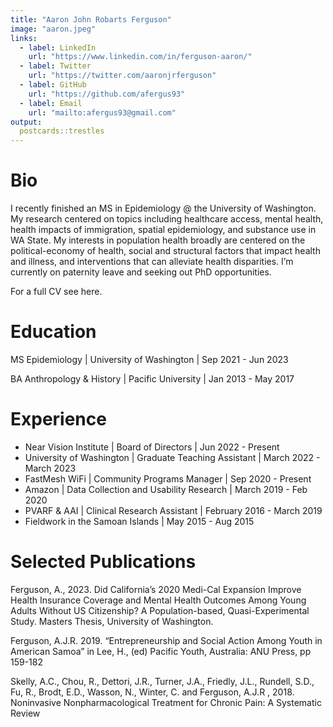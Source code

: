 ```yaml
---
title: "Aaron John Robarts Ferguson"
image: "aaron.jpeg"
links:
  - label: LinkedIn
    url: "https://www.linkedin.com/in/ferguson-aaron/"
  - label: Twitter
    url: "https://twitter.com/aaronjrferguson"
  - label: GitHub
    url: "https://github.com/afergus93"
  - label: Email
    url: "mailto:afergus93@gmail.com"
output:
  postcards::trestles
---
```


# Bio
I recently finished an MS in Epidemiology @ the University of Washington. My research centered on topics including healthcare access, mental health, health impacts of immigration, spatial epidemiology, and substance use in WA State. My interests in population health broadly are centered on the political-economy of health, social and structural factors that impact health and illness, and interventions that can alleviate health disparities. I'm currently on paternity leave and seeking out PhD opportunities.

For a full CV see here.


# Education

MS Epidemiology | University of Washington | Sep 2021 - Jun 2023

BA Anthropology & History | Pacific University | Jan 2013 - May 2017


# Experience
* Near Vision Institute | Board of Directors | Jun 2022 - Present
* University of Washington | Graduate Teaching Assistant | March 2022 - March 2023
* FastMesh WiFi | Community Programs Manager | Sep 2020 - Present
* Amazon | Data Collection and Usability Research | March 2019 - Feb 2020
* PVARF & AAI | Clinical Research Assistant | February 2016 - March 2019
* Fieldwork in the Samoan Islands | May 2015 - Aug 2015

# Selected Publications
Ferguson, A., 2023. Did California’s 2020 Medi-Cal Expansion Improve Health Insurance Coverage and Mental Health Outcomes Among Young Adults Without US Citizenship? A Population-based, Quasi-Experimental Study. Masters Thesis, University of Washington.

Ferguson, A.J.R. 2019. “Entrepreneurship and Social Action Among Youth in American Samoa” in Lee, H., (ed) Pacific Youth, Australia: ANU Press, pp 159-182

Skelly, A.C., Chou, R., Dettori, J.R., Turner, J.A., Friedly, J.L., Rundell, S.D., Fu, R., Brodt, E.D., Wasson, N., Winter, C. and Ferguson, A.J.R , 2018. Noninvasive Nonpharmacological Treatment for Chronic Pain: A Systematic Review

 